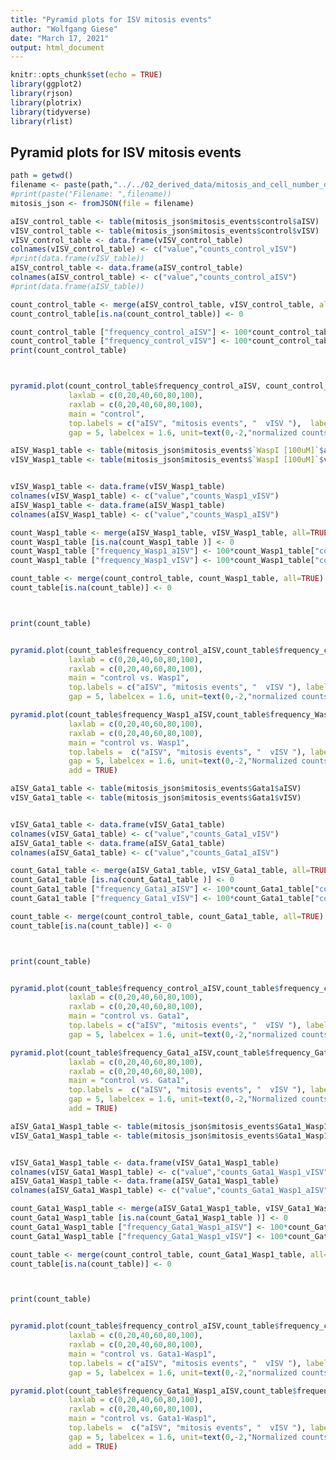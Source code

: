 ```yaml
---
title: "Pyramid plots for ISV mitosis events"
author: "Wolfgang Giese"
date: "March 17, 2021"
output: html_document
---
```


```r
knitr::opts_chunk$set(echo = TRUE)
library(ggplot2)
library(rjson)
library(plotrix)
library(tidyverse)
library(rlist)
```

## Pyramid plots for ISV mitosis events


```r
path = getwd()
filename <- paste(path,"../../02_derived_data/mitosis_and_cell_number_data/mitosis_cell_number_distributions.json", sep = "/")
#print(paste("Filename: ",filename))
mitosis_json <- fromJSON(file = filename)
```

```r

aISV_control_table <- table(mitosis_json$mitosis_events$control$aISV)
vISV_control_table <- table(mitosis_json$mitosis_events$control$vISV)
vISV_control_table <- data.frame(vISV_control_table)
colnames(vISV_control_table) <- c("value","counts_control_vISV")
#print(data.frame(vISV_table))
aISV_control_table <- data.frame(aISV_control_table)
colnames(aISV_control_table) <- c("value","counts_control_aISV")
#print(data.frame(aISV_table))

count_control_table <- merge(aISV_control_table, vISV_control_table, all=TRUE)
count_control_table[is.na(count_control_table)] <- 0

count_control_table ["frequency_control_aISV"] <- 100*count_control_table ["counts_control_aISV"]/sum(count_control_table["counts_control_aISV"])
count_control_table ["frequency_control_vISV"] <- 100*count_control_table ["counts_control_vISV"]/sum(count_control_table["counts_control_vISV"])
print(count_control_table)



pyramid.plot(count_control_table$frequency_control_aISV, count_control_table$frequency_control_vISV, 
             laxlab = c(0,20,40,60,80,100),
             raxlab = c(0,20,40,60,80,100),
             main = "control", 
             top.labels = c("aISV", "mitosis events", "  vISV "),  label=count_control_table$value,
             gap = 5, labelcex = 1.6, unit=text(0,-2,"normalized counts (%)",cex=1.6), lxcol="#FFDACC", rxcol = "#CCF2F2")

```



```r

aISV_Wasp1_table <- table(mitosis_json$mitosis_events$`WaspI [100uM]`$aISV)
vISV_Wasp1_table <- table(mitosis_json$mitosis_events$`WaspI [100uM]`$vISV)


vISV_Wasp1_table <- data.frame(vISV_Wasp1_table)
colnames(vISV_Wasp1_table) <- c("value","counts_Wasp1_vISV")
aISV_Wasp1_table <- data.frame(aISV_Wasp1_table)
colnames(aISV_Wasp1_table) <- c("value","counts_Wasp1_aISV")

count_Wasp1_table <- merge(aISV_Wasp1_table, vISV_Wasp1_table, all=TRUE)
count_Wasp1_table [is.na(count_Wasp1_table )] <- 0
count_Wasp1_table ["frequency_Wasp1_aISV"] <- 100*count_Wasp1_table["counts_Wasp1_aISV"]/sum(count_Wasp1_table["counts_Wasp1_aISV"])
count_Wasp1_table ["frequency_Wasp1_vISV"] <- 100*count_Wasp1_table["counts_Wasp1_vISV"]/sum(count_Wasp1_table["counts_Wasp1_vISV"])

count_table <- merge(count_control_table, count_Wasp1_table, all=TRUE)
count_table[is.na(count_table)] <- 0



print(count_table)


pyramid.plot(count_table$frequency_control_aISV,count_table$frequency_control_vISV, 
             laxlab = c(0,20,40,60,80,100),
             raxlab = c(0,20,40,60,80,100),
             main = "control vs. Wasp1", 
             top.labels = c("aISV", "mitosis events", "  vISV "), label=count_table$value, 
             gap = 5, labelcex = 1.6, unit=text(0,-2,"normalized counts (%)",cex=1.6), lxcol="#E2E2E2", rxcol = "#E2E2E2")

pyramid.plot(count_table$frequency_Wasp1_aISV,count_table$frequency_Wasp1_vISV,
             laxlab = c(0,20,40,60,80,100),
             raxlab = c(0,20,40,60,80,100),
             main = "control vs. Wasp1", 
             top.labels =  c("aISV", "mitosis events", "  vISV "), label=count_table$value, space = 0.4,
             gap = 5, labelcex = 1.6, unit=text(0,-2,"Normalized counts (%)",cex=1.6), lxcol="#FFDACC", rxcol = "#CCF2F2",
             add = TRUE)

```

```r

aISV_Gata1_table <- table(mitosis_json$mitosis_events$Gata1$aISV)
vISV_Gata1_table <- table(mitosis_json$mitosis_events$Gata1$vISV)


vISV_Gata1_table <- data.frame(vISV_Gata1_table)
colnames(vISV_Gata1_table) <- c("value","counts_Gata1_vISV")
aISV_Gata1_table <- data.frame(aISV_Gata1_table)
colnames(aISV_Gata1_table) <- c("value","counts_Gata1_aISV")

count_Gata1_table <- merge(aISV_Gata1_table, vISV_Gata1_table, all=TRUE)
count_Gata1_table [is.na(count_Gata1_table )] <- 0
count_Gata1_table ["frequency_Gata1_aISV"] <- 100*count_Gata1_table["counts_Gata1_aISV"]/sum(count_Gata1_table["counts_Gata1_aISV"])
count_Gata1_table ["frequency_Gata1_vISV"] <- 100*count_Gata1_table["counts_Gata1_vISV"]/sum(count_Gata1_table["counts_Gata1_vISV"])

count_table <- merge(count_control_table, count_Gata1_table, all=TRUE)
count_table[is.na(count_table)] <- 0



print(count_table)


pyramid.plot(count_table$frequency_control_aISV,count_table$frequency_control_vISV, 
             laxlab = c(0,20,40,60,80,100),
             raxlab = c(0,20,40,60,80,100),
             main = "control vs. Gata1", 
             top.labels = c("aISV", "mitosis events", "  vISV "), label=count_table$value, 
             gap = 5, labelcex = 1.6, unit=text(0,-2,"normalized counts (%)",cex=1.6), lxcol="#E2E2E2", rxcol = "#E2E2E2")

pyramid.plot(count_table$frequency_Gata1_aISV,count_table$frequency_Gata1_vISV,
             laxlab = c(0,20,40,60,80,100),
             raxlab = c(0,20,40,60,80,100),
             main = "control vs. Gata1", 
             top.labels =  c("aISV", "mitosis events", "  vISV "), label=count_table$value, space = 0.4,
             gap = 5, labelcex = 1.6, unit=text(0,-2,"Normalized counts (%)",cex=1.6), lxcol="#FFDACC", rxcol = "#CCF2F2",
             add = TRUE)

```

```r

aISV_Gata1_Wasp1_table <- table(mitosis_json$mitosis_events$Gata1_Wasp1$aISV)
vISV_Gata1_Wasp1_table <- table(mitosis_json$mitosis_events$Gata1_Wasp1$vISV)


vISV_Gata1_Wasp1_table <- data.frame(vISV_Gata1_Wasp1_table)
colnames(vISV_Gata1_Wasp1_table) <- c("value","counts_Gata1_Wasp1_vISV")
aISV_Gata1_Wasp1_table <- data.frame(aISV_Gata1_Wasp1_table)
colnames(aISV_Gata1_Wasp1_table) <- c("value","counts_Gata1_Wasp1_aISV")

count_Gata1_Wasp1_table <- merge(aISV_Gata1_Wasp1_table, vISV_Gata1_Wasp1_table, all=TRUE)
count_Gata1_Wasp1_table [is.na(count_Gata1_Wasp1_table )] <- 0
count_Gata1_Wasp1_table ["frequency_Gata1_Wasp1_aISV"] <- 100*count_Gata1_Wasp1_table["counts_Gata1_Wasp1_aISV"]/sum(count_Gata1_Wasp1_table["counts_Gata1_Wasp1_aISV"])
count_Gata1_Wasp1_table ["frequency_Gata1_Wasp1_vISV"] <- 100*count_Gata1_Wasp1_table["counts_Gata1_Wasp1_vISV"]/sum(count_Gata1_Wasp1_table["counts_Gata1_Wasp1_vISV"])

count_table <- merge(count_control_table, count_Gata1_Wasp1_table, all=TRUE)
count_table[is.na(count_table)] <- 0



print(count_table)


pyramid.plot(count_table$frequency_control_aISV,count_table$frequency_control_vISV, 
             laxlab = c(0,20,40,60,80,100),
             raxlab = c(0,20,40,60,80,100),
             main = "control vs. Gata1-Wasp1", 
             top.labels = c("aISV", "mitosis events", "  vISV "), label=count_table$value, 
             gap = 5, labelcex = 1.6, unit=text(0,-2,"normalized counts (%)",cex=1.6), lxcol="#E2E2E2", rxcol = "#E2E2E2")

pyramid.plot(count_table$frequency_Gata1_Wasp1_aISV,count_table$frequency_Gata1_Wasp1_vISV,
             laxlab = c(0,20,40,60,80,100),
             raxlab = c(0,20,40,60,80,100),
             main = "control vs. Gata1-Wasp1", 
             top.labels =  c("aISV", "mitosis events", "  vISV "), label=count_table$value, space = 0.4,
             gap = 5, labelcex = 1.6, unit=text(0,-2,"Normalized counts (%)",cex=1.6), lxcol="#FFDACC", rxcol = "#CCF2F2",
             add = TRUE)

```

